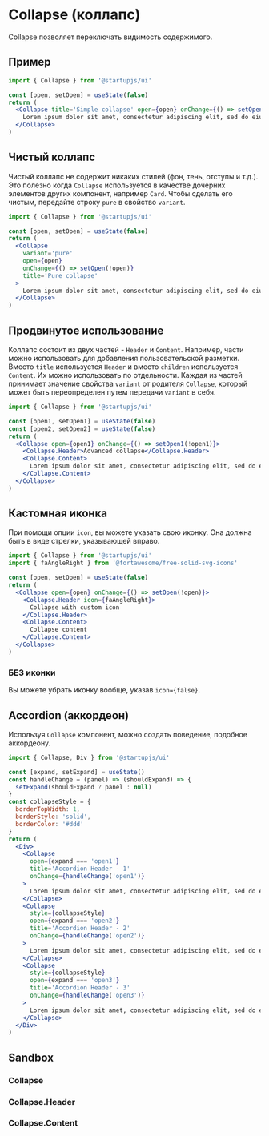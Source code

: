 
# Collapse (коллапс)

Collapse позволяет переключать видимость содержимого.

## Пример

```jsx
import { Collapse } from '@startupjs/ui'
```

```jsx example
const [open, setOpen] = useState(false)
return (
  <Collapse title='Simple collapse' open={open} onChange={() => setOpen(!open)}>
    Lorem ipsum dolor sit amet, consectetur adipiscing elit, sed do eiusmod tempor incididunt ut labore et dolore magna aliqua. Ut enim ad minim veniam, quis nostrud exercitation ullamco laboris nisi ut aliquip ex ea commodo consequat. Duis aute irure dolor in reprehenderit in voluptate velit esse cillum dolore eu fugiat nulla pariatur. Excepteur sint occaecat cupidatat non proident, sunt in culpa qui officia deserunt mollit anim id est laborum
  </Collapse>
)
```

## Чистый коллапс

Чистый коллапс не содержит никаких стилей (фон, тень, отступы и т.д.). Это полезно когда `Collapse` используется в качестве дочерних элементов других компонент, например `Card`. Чтобы сделать его чистым, передайте строку `pure` в свойство `variant`.

```jsx
import { Collapse } from '@startupjs/ui'
```

```jsx example
const [open, setOpen] = useState(false)
return (
  <Collapse
    variant='pure'
    open={open}
    onChange={() => setOpen(!open)}
    title='Pure collapse'
  >
    Lorem ipsum dolor sit amet, consectetur adipiscing elit, sed do eiusmod tempor incididunt ut labore et dolore magna aliqua. Ut enim ad minim veniam, quis nostrud exercitation ullamco laboris nisi ut aliquip ex ea commodo consequat. Duis aute irure dolor in reprehenderit in voluptate velit esse cillum dolore eu fugiat nulla pariatur. Excepteur sint occaecat cupidatat non proident, sunt in culpa qui officia deserunt mollit anim id est laborum
  </Collapse>
)
```

## Продвинутое использование

Коллапс состоит из двух частей - `Header` и `Content`. Например, части можно использовать для добавления пользовательской разметки. Вместо `title` используется `Header` и вместо `children` используется `Content`. Их можно использовать по отдельности. Каждая из частей принимает значение свойства `variant` от родителя `Collapse`, который может быть переопределен путем передачи `variant` в себя.

```jsx
import { Collapse } from '@startupjs/ui'
```

```jsx example
const [open1, setOpen1] = useState(false)
const [open2, setOpen2] = useState(false)
return (
  <Collapse open={open1} onChange={() => setOpen1(!open1)}>
    <Collapse.Header>Advanced collapse</Collapse.Header>
    <Collapse.Content>
      Lorem ipsum dolor sit amet, consectetur adipiscing elit, sed do eiusmod tempor incididunt ut labore et dolore magna aliqua. Ut enim ad minim veniam, quis nostrud exercitation ullamco laboris nisi ut aliquip ex ea commodo consequat. Duis aute irure dolor in reprehenderit in voluptate velit esse cillum dolore eu fugiat nulla pariatur. Excepteur sint occaecat cupidatat non proident, sunt in culpa qui officia deserunt mollit anim id est laborum
    </Collapse.Content>
  </Collapse>
)
```

## Кастомная иконка

При помощи опции `icon`, вы можете указать свою иконку. Она должна быть в виде стрелки, указывающей вправо.

```jsx
import { Collapse } from '@startupjs/ui'
import { faAngleRight } from '@fortawesome/free-solid-svg-icons'
```

```jsx example
const [open, setOpen] = useState(false)
return (
  <Collapse open={open} onChange={() => setOpen(!open)}>
    <Collapse.Header icon={faAngleRight}>
      Collapse with custom icon
    </Collapse.Header>
    <Collapse.Content>
      Collapse content
    </Collapse.Content>
  </Collapse>
)
```

### БЕЗ иконки

Вы можете убрать иконку вообще, указав `icon={false}`.

## Accordion (аккордеон)

Используя `Collapse` компонент, можно создать поведение, подобное аккордеону.

```jsx
import { Collapse, Div } from '@startupjs/ui'
```

```jsx example
const [expand, setExpand] = useState()
const handleChange = (panel) => (shouldExpand) => {
  setExpand(shouldExpand ? panel : null)
}
const collapseStyle = {
  borderTopWidth: 1,
  borderStyle: 'solid',
  borderColor: '#ddd'
}
return (
  <Div>
    <Collapse
      open={expand === 'open1'}
      title='Accordion Header - 1'
      onChange={handleChange('open1')}
    >
      Lorem ipsum dolor sit amet, consectetur adipiscing elit, sed do eiusmod tempor incididunt ut labore et dolore magna aliqua. Ut enim ad minim veniam, quis nostrud exercitation ullamco.
    </Collapse>
    <Collapse
      style={collapseStyle}
      open={expand === 'open2'}
      title='Accordion Header - 2'
      onChange={handleChange('open2')}
    >
      Lorem ipsum dolor sit amet, consectetur adipiscing elit, sed do eiusmod tempor incididunt ut labore et dolore magna aliqua. Ut enim ad minim veniam, quis nostrud exercitation ullamco.
    </Collapse>
    <Collapse
      style={collapseStyle}
      open={expand === 'open3'}
      title='Accordion Header - 3'
      onChange={handleChange('open3')}
    >
      Lorem ipsum dolor sit amet, consectetur adipiscing elit, sed do eiusmod tempor incididunt ut labore et dolore magna aliqua. Ut enim ad minim veniam, quis nostrud exercitation ullamco.
    </Collapse>
  </Div>
)
```

## Sandbox

### Collapse

<Sandbox Component={Collapse} />

### Collapse.Header

<Sandbox Component={Collapse.Header} />

### Collapse.Content

<Sandbox Component={Collapse.Content} />
